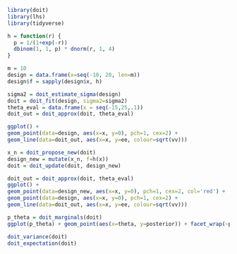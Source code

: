 ```r
library(doit)
library(lhs)
library(tidyverse)

h = function(r) {
  p = 1/(1+exp(-r))
  dbinom(1, 1, p) * dnorm(r, 1, 4)
}

m = 10
design = data.frame(x=seq(-10, 20, len=m))
design$f = sapply(design$x, h)

sigma2 = doit_estimate_sigma(design)
doit = doit_fit(design, sigma2=sigma2)
theta_eval = data.frame(x = seq(-15,25,.1))
doit_out = doit_approx(doit, theta_eval)

ggplot() + 
geom_point(data=design, aes(x=x, y=0), pch=1, cex=2) +
geom_line(data=doit_out, aes(x=x, y=ee, colour=sqrt(vv))) 

x_n = doit_propose_new(doit)
design_new = mutate(x_n, f=h(x))
doit = doit_update(doit, design_new)

doit_out = doit_approx(doit, theta_eval)
ggplot() + 
geom_point(data=design_new, aes(x=x, y=0), pch=1, cex=2, col='red') +
geom_point(data=design, aes(x=x, y=0), pch=1, cex=2) +
geom_line(data=doit_out, aes(x=x, y=ee, colour=sqrt(vv))) 

p_theta = doit_marginals(doit)
ggplot(p_theta) + geom_point(aes(x=theta, y=posterior)) + facet_wrap(~par)

doit_variance(doit)
doit_expectation(doit)
```
